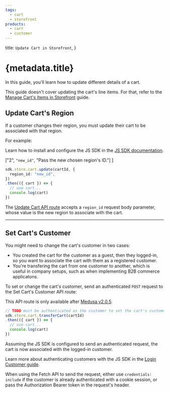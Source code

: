 ```yaml
---
tags:
  - cart
  - storefront
products:
  - cart
  - customer
---
```



  title: `Update Cart in Storefront`,
}

# {metadata.title}

In this guide, you'll learn how to update different details of a cart.

<Note title="Tip">

This guide doesn't cover updating the cart's line items. For that, refer to the [Manage Cart's Items in Storefront](../manage-items/page.mdx) guide.

</Note>

## Update Cart's Region

If a customer changes their region, you must update their cart to be associated with that region.

For example:

<Note title="Tip">

Learn how to install and configure the JS SDK in the [JS SDK documentation](../../../js-sdk/page.mdx).

</Note>

  ["2", `"new_id"`, "Pass the new chosen region's ID."]
]

```ts highlights={updateRegionHighlights}
sdk.store.cart.update(cartId, {
  region_id: "new_id",
})
.then(({ cart }) => {
  // use cart...
  console.log(cart)
})
```

The [Update Cart API route](!api!/store#carts_postcartsid) accepts a `region_id` request body parameter, whose value is the new region to associate with the cart.

---

## Set Cart's Customer

You might need to change the cart's customer in two cases:

- You created the cart for the customer as a guest, then they logged-in, so you want to associate the cart with them as a registered customer.
- You're transfering the cart from one customer to another, which is useful in company setups, such as when implementing B2B commerce applicatons.

To set or change the cart's customer, send an authenticated `POST` request to the Set Cart's Customer API route:

<Note>

This API route is only available after [Medusa v2.0.5](https://github.com/medusajs/medusa/releases/tag/v2.0.5).

</Note>

```ts
// TODO must be authenticated as the customer to set the cart's customer
sdk.store.cart.transferCart(cartId)
.then(({ cart }) => {
  // use cart...
  console.log(cart)
})
```

Assuming the JS SDK is configured to send an authenticated request, the cart is now associated with the logged-in customer.

Learn more about authenticating customers with the JS SDK in the [Login Customer guide](../../customers/login/page.mdx).

<Note title="Tip">

When using the Fetch API to send the request, either use `credentials: include` if the customer is already authenticated with a cookie session, or pass the Authorization Bearer token in the request's header.

</Note>
